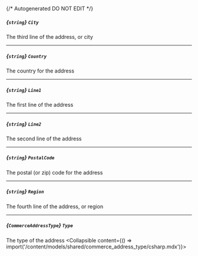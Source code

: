 {/* Autogenerated DO NOT EDIT  */}

##### *{`string`}* `City`
The third line of the address, or city

---
##### *{`string`}* `Country`
The country for the address

---
##### *{`string`}* `Line1`
The first line of the address

---
##### *{`string`}* `Line2`
The second line of the address

---
##### *{`string`}* `PostalCode`
The postal (or zip) code for the address

---
##### *{`string`}* `Region`
The fourth line of the address, or region

---
##### *{`CommerceAddressType`}* `Type`
The type of the address
<Collapsible content={() => import('/content/models/shared/commerce_address_type/csharp.mdx')}>
</Collapsible>

